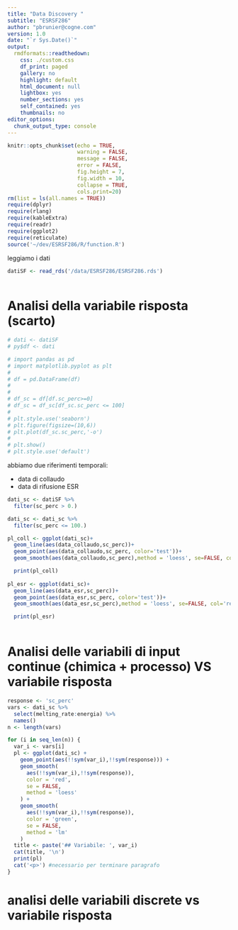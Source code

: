 ```yaml
---
title: "Data Discovery "
subtitle: "ESRSF286"
author: "pbrunier@cogne.com"
version: 1.0 
date: "`r Sys.Date()`"
output:
  rmdformats::readthedown:
    css: ./custom.css
    df_print: paged
    gallery: no
    highlight: default
    html_document: null
    lightbox: yes
    number_sections: yes
    self_contained: yes
    thumbnails: no
editor_options:
  chunk_output_type: console
---
```


```r
knitr::opts_chunk$set(echo = TRUE,
                      warning = FALSE,
                      message = FALSE,
                      error = FALSE,
                      fig.height = 7,
                      fig.width = 10,
                      collapse = TRUE,
                      cols.print=20)
rm(list = ls(all.names = TRUE))
require(dplyr)
require(rlang)
require(kableExtra)
require(readr)
require(ggplot2)
require(reticulate)
source('~/dev/ESRSF286/R/function.R')
```

leggiamo i dati 


```r
datiSF <- read_rds('/data/ESRSF286/ESRSF286.rds')
                       
```
# Analisi della variabile risposta (scarto)

```r

# dati <- datiSF
# py$df <- dati

```



```python
# import pandas as pd
# import matplotlib.pyplot as plt
# 
# df = pd.DataFrame(df)
# 
# 
# df_sc = df[df.sc_perc>=0]
# df_sc = df_sc[df_sc.sc_perc <= 100]
# 
# plt.style.use('seaborn')
# plt.figure(figsize=(10,6))
# plt.plot(df_sc.sc_perc,'-o')
# 
# plt.show()
# plt.style.use('default')


```

abbiamo due riferimenti temporali:

+ data di collaudo
+ data di rifusione ESR

```r

dati_sc <- datiSF %>%
  filter(sc_perc > 0.)

dati_sc <- dati_sc %>%
  filter(sc_perc <= 100.)

pl_coll <- ggplot(dati_sc)+
  geom_line(aes(data_collaudo,sc_perc))+
  geom_point(aes(data_collaudo,sc_perc, color='test'))+
  geom_smooth(aes(data_collaudo,sc_perc),method = 'loess', se=FALSE, col='red')

  print(pl_coll)
  
pl_esr <- ggplot(dati_sc)+
  geom_line(aes(data_esr,sc_perc))+
  geom_point(aes(data_esr,sc_perc, color='test'))+
  geom_smooth(aes(data_esr,sc_perc),method = 'loess', se=FALSE, col='red')

  print(pl_esr)
                       
```

# Analisi delle variabili di input continue (chimica + processo) VS variabile risposta



```r
response <- 'sc_perc'
vars <- dati_sc %>% 
  select(melting_rate:energia) %>%
  names()
n <- length(vars)

for (i in seq_len(n)) {
  var_i <- vars[i]
  pl <- ggplot(dati_sc) +
    geom_point(aes(!!sym(var_i),!!sym(response))) +
    geom_smooth(
      aes(!!sym(var_i),!!sym(response)),
      color = 'red',
      se = FALSE,
      method = 'loess'
    ) +
    geom_smooth(
      aes(!!sym(var_i),!!sym(response)),
      color = 'green',
      se = FALSE,
      method = 'lm'
    )
  title <- paste('## Variabile: ', var_i)
  cat(title, '\n')
  print(pl)
  cat('<p>') #necessario per terminare paragrafo
}
```


# analisi delle variabili discrete vs variabile risposta

<!-- ```{python statistica variabili discrete} -->

<!-- import pandas as pd -->
<!-- import numpy as np -->
<!-- import matplotlib.pyplot as plt -->

<!-- df = pd.read_pickle('/data/ESRSF286/ESRSF286.pkl') -->
<!-- df = df[df.sc_perc<=100] -->
<!-- df = df[df.sc_perc>=0.] -->

<!-- disc_vars = ['lingottiera','causa','ese','torre_esr','postazione_esr','elettrodo_esr','lingotto_esr','anomalie_ESR'] -->

<!-- for vv in disc_vars: -->

<!--   dfg = df.groupby(vv) -->
<!--   dfgrouped = pd.DataFrame({'counts':dfg.odp.count(), -->
<!--     'mean_sc':dfg.sc_perc.mean(), -->
<!--     'std_dev_sc':dfg.sc_perc.std()}) -->

<!--   print(vv) -->
<!--   print(dfgrouped) -->

<!--   plt.figure(figsize=(10, 5), dpi=480) -->

<!--   plt.style.use('seaborn') -->

<!--   df.boxplot(column='sc_perc',by=vv, rot=90) -->

<!--   plt.show() -->
<!-- plt.style.use('default') -->

<!-- for vv in disc_vars: -->
<!--   vi = np.unique(df[vv]) -->

<!--   plt.figure() -->
<!--   plt.title(vv) -->
<!--   for vvv in vi: -->
<!--     dfi = df[df[vv] == vvv] -->
<!--     dfi.sc_perc.plot.kde() -->

<!--   plt.show() -->

<!-- ``` -->